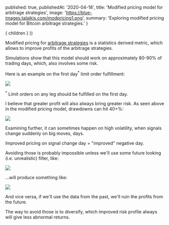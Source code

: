

  published: true,
  publishedAt: '2020-04-18',
  title: 'Modified pricing model for arbitrage strategies',
  image: 'https://blue-images.talaikis.com/modpricing1.png',
  summary: 'Exploring modified pricing model for Bitcoin arbitrage strategies.'
}

  <BlogPost path={router.pathname} meta={meta}>
    { children }
  </BlogPost>
))

Modified pricing for [arbitrage strategies](https://blueblood.talaikis.com/posts/bitcoin-arbitrage-strategies-live) is a statistics derived metric, which allows to improve profits of the arbitrage strategies.

Simulations show that this model should work on approximately 80-90% of trading days, which, also involves some risk.

Here is an example on the first day<sup>*</sup> limit order fulfillment:

![](https://blue-images.talaikis.com/modpricing1.png)

<sup>*</sup> Limit orders on any leg should be fulfilled on the first day.

I believe that greater profit will also always bring greater risk. As seen above in the modified pricing model, drawdowns can hit 40+%:

![](https://blue-images.talaikis.com/modpricing2.png)

Examining further, it can sometimes happen on high volatility, when signals change suddenly on big moves, days.

Improved pricing on signal change day = "improved" negative day.

Avoiding those is probably impossible unless we'll use some future looking (i.e. unrealistic) filter, like:

![](https://blue-images.talaikis.com/modpricing3.png)

...will produce something like:

![](https://blue-images.talaikis.com/modpricing4.png)

And vice versa, if we'll use the data from the past, we'll ruin the profits from the future.

The way to avoid those is to diversify, which improved risk profile always will give less abnormal returns.
